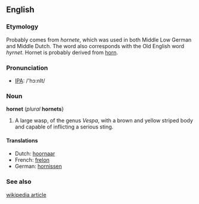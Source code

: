 ==English==

===Etymology===
Probably comes from ''hornete'', which was used in both Middle Low German and Middle Dutch.  The word also corresponds with the Old English word ''hyrnet''.  Hornet is probably derived from [[horn]].

===Pronunciation===
*[[w:IPA|IPA]]: /'h&#596;:nIt/

===Noun===
'''hornet''' (''plural'' '''hornets'''}

#A large wasp, of the genus ''Vespa'', with a brown and yellow striped body and capable of inflicting a serious sting.

====Translations====
*Dutch: [[hoornaar]]
*French: [[frelon]]
*German: [[hornissen]]

===See also===
[[w:Hornet|wikipedia article]]